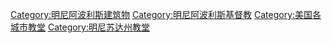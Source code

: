 [[Category:明尼阿波利斯建筑物|Category:明尼阿波利斯建筑物]]
[[Category:明尼阿波利斯基督教|Category:明尼阿波利斯基督教]]
[[Category:美国各城市教堂|Category:美国各城市教堂]]
[[Category:明尼苏达州教堂|Category:明尼苏达州教堂]]